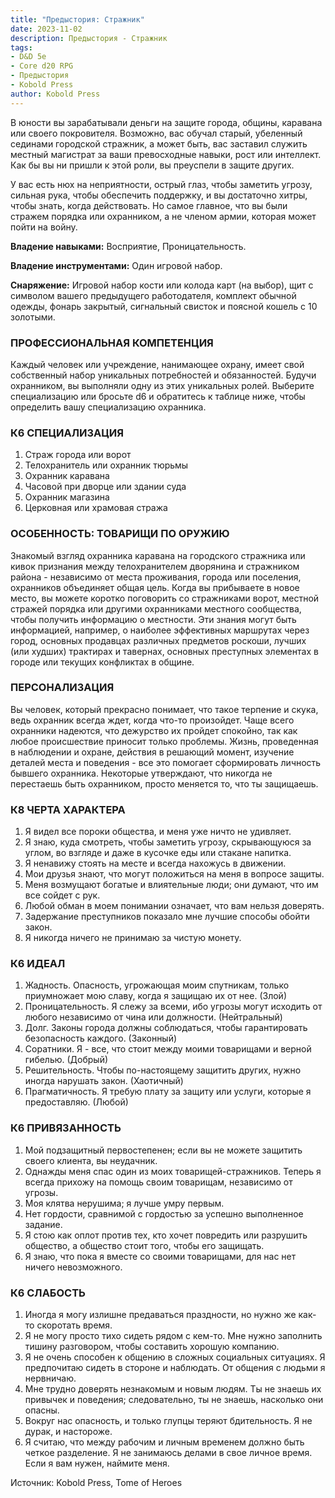 ```yaml
---
title: "Предыстория: Стражник"
date: 2023-11-02
description: Предыстория - Стражник
tags:
- D&D 5e
- Core d20 RPG
- Предыстория
- Kobold Press
author: Kobold Press
---
```


В юности вы зарабатывали деньги на защите города, общины, каравана или своего покровителя. Возможно, вас обучал старый, убеленный сединами городской стражник, а может быть, вас заставил служить местный магистрат за ваши превосходные навыки, рост или интеллект. Как бы вы ни пришли к этой роли, вы преуспели в защите других.

У вас есть нюх на неприятности, острый глаз, чтобы заметить угрозу, сильная рука, чтобы обеспечить поддержку, и вы достаточно хитры, чтобы знать, когда действовать. Но самое главное, что вы были стражем порядка или охранником, а не членом армии, которая может пойти на войну.

**Владение навыками:** Восприятие, Проницательность.

**Владение инструментами:** Один игровой набор.

**Снаряжение:** Игровой набор кости или колода карт (на выбор), щит с символом вашего предыдущего работодателя, комплект обычной одежды, фонарь закрытый, сигнальный свисток и поясной кошель с 10 золотыми.

### ПРОФЕССИОНАЛЬНАЯ КОМПЕТЕНЦИЯ

Каждый человек или учреждение, нанимающее охрану, имеет свой собственный набор уникальных потребностей и обязанностей. Будучи охранником, вы выполняли одну из этих уникальных ролей. Выберите специализацию или бросьте d6 и обратитесь к таблице ниже, чтобы определить вашу специализацию охранника.

### К6 СПЕЦИАЛИЗАЦИЯ

1. Страж города или ворот
2. Телохранитель или охранник тюрьмы
3. Охранник каравана
4. Часовой при дворце или здании суда
5. Охранник магазина
6. Церковная или храмовая стража

### ОСОБЕННОСТЬ: ТОВАРИЩИ ПО ОРУЖИЮ

Знакомый взгляд охранника каравана на городского стражника или кивок признания между телохранителем дворянина и стражником района - независимо от места проживания, города или поселения, охранников объединяет общая цель. Когда вы прибываете в новое место, вы можете коротко поговорить со стражниками ворот, местной стражей порядка или другими охранниками местного сообщества, чтобы получить информацию о местности. Эти знания могут быть информацией, например, о наиболее эффективных маршрутах через город, основных продавцах различных предметов роскоши, лучших (или худших) трактирах и тавернах, основных преступных элементах в городе или текущих конфликтах в общине.

### ПЕРСОНАЛИЗАЦИЯ

Вы человек, который прекрасно понимает, что такое терпение и скука, ведь охранник всегда ждет, когда что-то произойдет. Чаще всего охранники надеются, что дежурство их пройдет спокойно, так как любое происшествие приносит только проблемы. Жизнь, проведенная в наблюдении и охране, действия в решающий момент, изучение деталей места и поведения - все это помогает сформировать личность бывшего охранника. Некоторые утверждают, что никогда не перестаешь быть охранником, просто меняется то, что ты защищаешь.

### К8 ЧЕРТА ХАРАКТЕРА

1. Я видел все пороки общества, и меня уже ничто не удивляет.
2. Я знаю, куда смотреть, чтобы заметить угрозу, скрывающуюся за углом, во взгляде и даже в кусочке еды или стакане напитка.
3. Я ненавижу стоять на месте и всегда нахожусь в движении.
4. Мои друзья знают, что могут положиться на меня в вопросе защиты.
5. Меня возмущают богатые и влиятельные люди; они думают, что им все сойдет с рук.
6. Любой обман в моем понимании означает, что вам нельзя доверять.
7. Задержание преступников показало мне лучшие способы обойти закон.
8. Я никогда ничего не принимаю за чистую монету.

### К6 ИДЕАЛ

1. Жадность. Опасность, угрожающая моим спутникам, только приумножает мою славу, когда я защищаю их от нее. (Злой)
2. Проницательность. Я слежу за всеми, ибо угрозы могут исходить от любого независимо от чина или должности. (Нейтральный)
3. Долг. Законы города должны соблюдаться, чтобы гарантировать безопасность каждого. (Законный)
4. Соратники. Я - все, что стоит между моими товарищами и верной гибелью. (Добрый)
5. Решительность. Чтобы по-настоящему защитить других, нужно иногда нарушать закон. (Хаотичный)
6. Прагматичность. Я требую плату за защиту или услуги, которые я предоставляю. (Любой)

### К6 ПРИВЯЗАННОСТЬ

1. Мой подзащитный первостепенен; если вы не можете защитить своего клиента, вы неудачник.
2. Однажды меня спас один из моих товарищей-стражников. Теперь я всегда прихожу на помощь своим товарищам, независимо от угрозы.
3. Моя клятва нерушима; я лучше умру первым.
4. Нет гордости, сравнимой с гордостью за успешно выполненное задание.
5. Я стою как оплот против тех, кто хочет повредить или разрушить общество, а общество стоит того, чтобы его защищать.
6. Я знаю, что пока я вместе со своими товарищами, для нас нет ничего невозможного.

### К6 СЛАБОСТЬ

1. Иногда я могу излишне предаваться праздности, но нужно же как-то скоротать время.
2. Я не могу просто тихо сидеть рядом с кем-то. Мне нужно заполнить тишину разговором, чтобы составить хорошую компанию.
3. Я не очень способен к общению в сложных социальных ситуациях. Я предпочитаю сидеть в стороне и наблюдать. От общения с людьми я нервничаю.
4. Мне трудно доверять незнакомым и новым людям. Ты не знаешь их привычек и поведения; следовательно, ты не знаешь, насколько они опасны.
5. Вокруг нас опасность, и только глупцы теряют бдительность. Я не дурак, и настороже.
6. Я считаю, что между рабочим и личным временем должно быть четкое разделение. Я не занимаюсь делами в свое личное время. Если я вам нужен, наймите меня.

Источник: Kobold Press, Tome of Heroes
